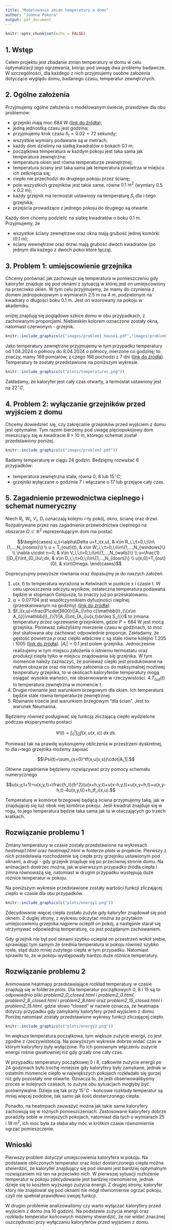 ```yaml
---
title: "Modelowanie zmian temperatury w domu"
author: "Joanna Pokora"
output: pdf_document
---
```


```r
knitr::opts_chunk$set(echo = FALSE)
```
\newpage

## 1. Wstęp

Celem projektu jest zbadanie zmian temperatury w domu w celu optymalizacji jego ogrzewania, biorąc pod uwagę dwa problemy badawcze. W szczególności, dla każdego z nich przyjmujemy osobne założenia dotyczące wyglądu domu, badanego czasu, temperatur zewnętrznych.

## 2. Ogólne założenia

Przyjmujemy ogólne założenia o modelowanym świecie, prawdziwe dla obu problemów:

* grzejniki mają moc 684 W ([link do źródła](https://www.leroymerlin.pl/produkty/grzejnik-c22-60x40-cm-bialy-b-684w-roz-55cm-10-bar-purmo-42385336.html?utm_source=google&utm_medium=cpc&utm_channel=performance&channel_details=pmax&utm_campaign=pmax_ogrzewanie_i_wentylacja_bigshopper&gad_source=1&gclid=CjwKCAiAqfe8BhBwEiwAsne6gdHURlmPTqmU3qLlpQ8norc8bIOqfu8nRU3dRnF_fViBkqgMwYikABoCAY8QAvD_BwE&gclsrc=aw.ds));
* jedną jednostką czasu jest godzina;
* przyjmujemy krok czasu $h_t=0.02 = 72$ sekundy;
* wszystkie wymiary podawane są w metrach;
* każdy dom dzielimy na siatkę kwadratów o bokach 0.1 m;
* początkowa temperatura w każdym pokoju jest taka sama jak temperatura zewnętrzna;
* temperatura okien jest równa temperaturze zewnętrznej;
* temperatura ściany jest taka sama jak temperatura powietrza w miejscu ich zetknięcia się;
* ciepło nie przechodzi do drugiego pokoju przez ścianę;
* pole wszystkich grzejników jest takie same, równe $0.1\text{ m}^2$ (wymiary $0.5\times0.2$ m);
* każdy grzejnik ma termostat ustawiony na temperaturę $S_i$ dla $i$-tego grzejnika;
* przejścia prowadzące z jednego pokoju do drugiego są otwarte.

Każdy dom chcemy podzielić na siatkę kwadratów o boku 0.1 m. Przyjmujemy, że

* wszystkie ściany zewnętrzne oraz okna mają grubość jednej komórki (0.1 m);
* ściany wewnętrzne oraz drzwi mają grubość dwóch kwadratów (po jednym dla każego z dwóch pokoi które łączą).

## 3. Problem 1: umiejscowienie grzejnika

Chcemy porównać jak zachowuje się temperatura w pomieszczeniu gdy kaloryfer znajduje się pod oknami z sytuacją w której jest on umiejscowiony na przeciwko okien. W tym celu przyjmujemy, że mamy do czynienia z domem jednopokojowym o wymiarach 2.5 m na 4 m, podzielonym na kwadraty o długości boku 0.1 m. Jest on wzorowany na pokoju w akademiku.

oniżej znajdują się poglądowe szkice domu w obu przypadkach, z zachowanymi proporcjami. Niebieskim kolorem oznaczone zostały okna, natomiast czerwonym - grzejnik.

```r
knitr::include_graphics(c("images/problem1_house1.pdf","images/problem1_house2.pdf"))
```

Jako temperatury zewnętrzne przyjmujemy w tym przypadku temperatury od 1.04.2024 o północy do 8.04.2024 o północy, mierzone co godzinę; to znaczy, mamy 169 pomiarów, z czego 168 pochodzi z 7 dni ([link do źródła](http://meteo.ftj.agh.edu.pl/archivalData?%2FarchivalData)). Temperatury te zostały przedstawione na poniższym wykresie.

```r
knitr::include_graphics(c("plots/temperatures.png"))
```

Zakładamy, że kaloryfer jest cały czas otwarty, a termostat ustawiony jest na $22^\circ C$.

## 4. Problem 2: wyłączanie grzejników przed wyjściem z domu

Chcemy dowiedzieć się, czy zakręcanie grzejników przed wyjściem z domu jest optymalne. Tym razem bierzemy pod uwagę pięciopokojowy dom mieszczący się w kwadracie $8\times10$ m, którego schemat został przedstawiony poniżej.

```r
knitr::include_graphics(c("images/problem2.pdf"))
```

Badamy temperaturę w ciągu 24 godzin. Bedzięmy rozważać 6 przypadków:

* temperatura zewnętrzna stała, równa 0, 8 lub $15^\circ C$;
* grzejniki wyłączane o godzinie 7 i włączane o 17 lub grzejące cały czas.

## 5. Zagadnienie przewodnictwa cieplnego i schemat numeryczny

Niech $R_i$, $W_i$, $V_i$, $D_i$ oznaczają kolejno $i$-ty pokój, okno, ścianę oraz drzwi. Rozpatrywane przez nas zagadnienie przewodnictwa cieplnego na obszarze $\Omega\subset\mathbb{R}^2$ reprezentującym dom ma postać

$$\begin{cases} u_t=\alpha\Delta u+f_i(x,u), & x\in R_i,\;t>0,\;i\in\{1,...,N_{rooms}\} \\ u = T_{out}(t), & x\in W_i,\;t>0,\;i\in\{1,...,N_{windows}\} \\ \nabla u\cdot n=0, & x\in V_i,\;t>0,\;i\in\{1,...,N_{walls}\} \\ u=\frac{1}{|D_i|}\int_{D_i}u\;dx, & x\in D_i,\;t>0,\;i\in\{1,...,N_{doors}\} \\ u(x,0)=T_{out}(0), & x\in\Omega. \end{cases}$$

Doprecyzujmy powyższe równania oraz dopasujmy je do naszych założeń.

1. $u(x,t)$ to temperatura wyrażona w Kelwinach w punkcie x i czasie t. W celu uproszczenia odczytu wyników, ostateczna temperatura podawana będzie w stopniach Celsjusza, to znaczy już po przeskalowaniu.
2. $\alpha=0.07704$ jest współczynnikiem dyfuzjności cieplnej (przeskalowanym na godziny) ([link do źródła](https://home.agh.edu.pl/~siwek/Maszyny_I_Urzadzenia_Energetyczne_2017/Z.5.%20Turbiny%20Gazowe/Tablice%20powietrze.pdf)).
3. $f_i(x,u)=\frac{P\cdot3600}{|A_i|\rho c}\mathbb{I}_{\{x\in A_i\}}\mathbb{I}_{\{1/|A_i|\int_{A_i}u(x,t)dx\leq S_i\}}$ to zmiana temperatury przez ogrzewanie grzejnikiem, gdzie $P=684$ W jest mocą grzejnika. Ponieważ założyliśmy mierzenie czasu w godzinach, to moc jest skalowana aby zachować odpowiednie proporcje. Zakładamy, że gęstość powietrza $\rho$ oraz ciepło właściwe $c$ są stale równe kolejno 1.205 i 1005 ([link do źródła](https://home.agh.edu.pl/~siwek/Maszyny_I_Urzadzenia_Energetyczne_2017/Z.5.%20Turbiny%20Gazowe/Tablice%20powietrze.pdf)). $|A_i|=0.1$ jest polem grzejnika. Jednocześnie realizujemy w tym miejscu założenia o istnieniu termostatu oraz produkcji ciepła tylko w miejscu znajdowania się grzejnika. W tym momencie należy zaznaczyć, że ponieważ ciepło jest produkowane na małym obszarze oraz nie robimy założenia co do maksymalnej możliwej temperatury grzejnika, to w okolicach kaloryferów temperatury mogą osiągać wysokie wartości, nie obserwowane w rzeczywistości.
4.$T_{out}(t)$ to temperatura zewnętrzna w momencie $t$.
5. Drugie równanie jest warunkiem brzegowym dla okien. Ich temperatura będzie stale równa temperaturze zewnętrznej.
6. Równanie trzecie jest warunkiem brzegowym "dla ścian". Jest to warunek Neumanna.

Będziemy również posługiwać się funkcją zliczającą ciepło wydzielone podczas
eksperymentu postaci

$$\Psi(t)=\int_0^t\int_\Omega f(x,u(x,s))\;dx\;ds.$$

Ponieważ tak na prawdę wykonujemy obliczenia w przestrzeni dyskretnej, to dla $i$-tego grzejnika możemy zapisać

$$\Psi(t)=\sum_{s=0}^tf(x,u(x,s))\cdot|A_1|.$$

Główne zagadnienie będziemy rozwiązywać przy pomocy schematu numerycznego

$$u(x,y,t+1)=u(x,y,t)+\frac{h_t}{h^2}(u(x+h,y,t)+u(x-h,y,t)+u(x,y+h,t)+u(x,y-h,t)-4u(x,y,t))+h_tf_i(x,u).$$

Temperaturę w komórce brzegowej będącą ściana przyjmujemy taką, jak w znajdującej się tuż obok niej komórce pokoju. Jeśli kwadrat znajduje się w rogu, to jego temperatura będzie taka sama jak ta w otaczających go trzech kratkach.

## Rozwiązanie problemu 1

Zmiany temperatury w czasie zostały przedstawione na wykresach *heatmap1.html* oraz *heatmap2.html* w folderze *plots* w projekcie. Pierwszy z nich przedstawia rozchodzenie się ciepła przy grzejniku ustawionym pod oknami, a drugi - gdy grzejnik znajduje się po przeciwnej stronie domu. Na animacjach dostrzec można, jak w pierwszym przypadku źródła ciepła i zimna równoważą się, natomiast w drugim przypadku występują duże różnice temperatur w pokoju.

Na poniższym wykresie przedstawione zostały wartości funkcji zliczającej ciepło w czasie dla obu przypadków.

```r
knitr::include_graphics(c("plots/energy1.png"))
```

Zdecydowanie więcej ciepła zostało zużyte gdy kaloryfer znajdował się pod oknem. Z dugiej strony, z wykresu odczytać można że przytakim umiejscowieniu grzejnika najpierw ocieplił on pokój, a następnie starał się utrzymywać odpowiednią temperaturę, co jest pożądanym zachowaniem.

Gdy grzejnik nie był pod oknami szybko ocieplał on przestrzeń wokół siebie, sprawiając tym samym że średnia temperatura w pokoju również szybko rosła, stąd dużo mniej zużytego ciepła w tym przypadku. Natomiast sprawiło to, że w pokoju występowały bardzo duże różnice temperatury.

## Rozwiązanie problemu 2

Animowane heatmapy przedstawiające rozkład temperatury w czasie znajdują się w folderze *plots*. Dla temperatur początkowych 0, 8 i 15 są to odpowiednio pliki *problem2_0_closed.html* i *problem2_0.html*, *problem2_8_closed.html* i *problem2_8.html* oraz *problem2_15_closed.html* i *problem2_15.html*, gdzie słowo "closed" w nazwie oznacza, że heatmapa dotyczy przypadku gdy zamykamy kaloryfery przed wyjściem z domu. Poniżej natomiast zostały przedstawione wykresy funkcji zliczającej ciepło.

```r
knitr::include_graphics(c("plots/energy2.png"))
```

Im większa temperatura początkowa, tym większe zużycie energii, co jest zgodne z rzeczywistością. Na powyższym wykresie dobrze widać czas w którym kaloryfery były wyłączone. Po ich ponownym włączeniu zużycie energii rośnie gwałtowniej niż gdy grzały one cały czas.

W przypadku temperatury początkowej 0 i 8, całkowite zużycie energii po 24 godzinach było trochę mniejsze gdy kaloryfery były zamykane, jednak w ostatnim momencie ciepło w największych pokojach rozkładało się gorzej niż gdy pozostały one otwarte. Oznacza to, że jeśli obserwowalibyśmy proces w kolejnych czasach, to zużyte obu sytuacjach mogłyby być porównywalne. Dzieje się tak przy $15^\circ C$ - końcowe rozkłady temperatur są mniej więcej podobne, tak samo jak ilość dostarczonego ciepła.

Ponadto, na heatmpach zauważyć można jak takie same kaloryfery zachowują się w różnych pomieszczeniach. Zastosowane kaloryfery dobrze poradziły sobie w mniejszych pokojach, natomiast dla tych o wymiarach 25 i 18 $m^2$, ich moc była za słaba aby móc w krótkim czasie równomiernie ogrzać pomieszczenie.

## Wnioski

Pierwszy problem dotyczył umiejscowienia kaloryfera w pokoju. Na podstawie obliczonych temperatur oraz ilości dostarczonego ciepła można stwierdzić, że kaloryfer znajdujący się pod oknami jest bardziej optymalnym rozwiązaniem niż ten na przeciwko nich. W pierwszej sytuacji rozłożenie temperatur w pokoju zdecydowanie jest bardziej równomierne, jednak dzieje się to kosztem wyższego zużycia energii. Z drugiej strony, kaloryfer który nie znajdował się pod oknami nie mógł równomiernie ogrzać pokoju, czyli nie spełniał prawidłowo swojej funkcji.

W drugim problemie analizowaliśmy czy warto wyłączać kaloryfery przed wyjściem z domu (na 10 godzin). Na podstawie zużycia energii oraz rozkładu temperatur końcowych możemy stwierdzić, że nie widać znacznej oszczędności przy wyłączaniu kaloryferów przed wyjściem z domu.
